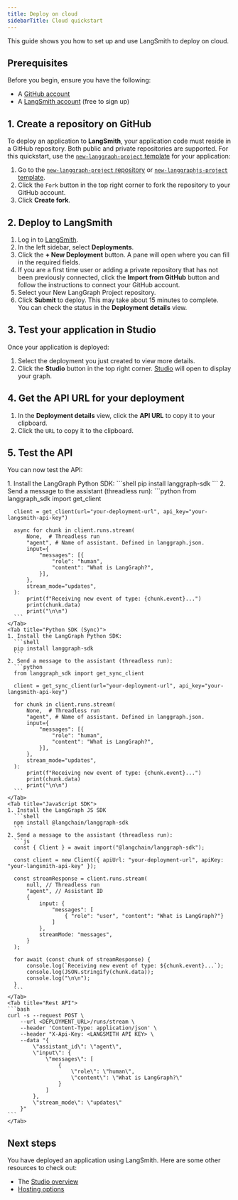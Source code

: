 ```yaml
---
title: Deploy on cloud
sidebarTitle: Cloud quickstart
---
```

This guide shows you how to set up and use LangSmith to deploy on cloud.

## Prerequisites

Before you begin, ensure you have the following:

* A [GitHub account](https://github.com/)
* A [LangSmith account](https://smith.langchain.com/) (free to sign up)

## 1. Create a repository on GitHub

To deploy an application to **LangSmith**, your application code must reside in a GitHub repository. Both public and private repositories are supported. For this quickstart, use the [`new-langgraph-project` template](https://github.com/langchain-ai/react-agent) for your application:

1. Go to the [`new-langgraph-project` repository](https://github.com/langchain-ai/new-langgraph-project) or [`new-langgraphjs-project` template](https://github.com/langchain-ai/new-langgraphjs-project).
2. Click the `Fork` button in the top right corner to fork the repository to your GitHub account.
3. Click **Create fork**.

## 2. Deploy to LangSmith

1. Log in to [LangSmith](https://smith.langchain.com/).
2. In the left sidebar, select **Deployments**.
3. Click the **+ New Deployment** button. A pane will open where you can fill in the required fields.
4. If you are a first time user or adding a private repository that has not been previously connected, click the **Import from GitHub** button and follow the instructions to connect your GitHub account.
5. Select your New LangGraph Project repository.
6. Click **Submit** to deploy.
  This may take about 15 minutes to complete. You can check the status in the **Deployment details** view.

## 3. Test your application in Studio

Once your application is deployed:

1. Select the deployment you just created to view more details.
2. Click the **Studio** button in the top right corner. [Studio](/langsmith/studio) will open to display your graph.

## 4. Get the API URL for your deployment

1. In the **Deployment details** view, click the **API URL** to copy it to your clipboard.
2. Click the `URL` to copy it to the clipboard.

## 5. Test the API

You can now test the API:

<Tabs>
    <Tab title="Python SDK (Async)">
    1. Install the LangGraph Python SDK:
      ```shell
      pip install langgraph-sdk
      ```
    2. Send a message to the assistant (threadless run):
      ```python
      from langgraph_sdk import get_client

      client = get_client(url="your-deployment-url", api_key="your-langsmith-api-key")

      async for chunk in client.runs.stream(
          None,  # Threadless run
          "agent", # Name of assistant. Defined in langgraph.json.
          input={
              "messages": [{
                  "role": "human",
                  "content": "What is LangGraph?",
              }],
          },
          stream_mode="updates",
      ):
          print(f"Receiving new event of type: {chunk.event}...")
          print(chunk.data)
          print("\n\n")
      ```
    </Tab>
    <Tab title="Python SDK (Sync)">
    1. Install the LangGraph Python SDK:
      ```shell
      pip install langgraph-sdk
      ```
    2. Send a message to the assistant (threadless run):
      ```python
      from langgraph_sdk import get_sync_client

      client = get_sync_client(url="your-deployment-url", api_key="your-langsmith-api-key")

      for chunk in client.runs.stream(
          None,  # Threadless run
          "agent", # Name of assistant. Defined in langgraph.json.
          input={
              "messages": [{
                  "role": "human",
                  "content": "What is LangGraph?",
              }],
          },
          stream_mode="updates",
      ):
          print(f"Receiving new event of type: {chunk.event}...")
          print(chunk.data)
          print("\n\n")
      ```
    </Tab>
    <Tab title="JavaScript SDK">
    1. Install the LangGraph JS SDK
      ```shell
      npm install @langchain/langgraph-sdk
      ```
    2. Send a message to the assistant (threadless run):
      ```js
      const { Client } = await import("@langchain/langgraph-sdk");

      const client = new Client({ apiUrl: "your-deployment-url", apiKey: "your-langsmith-api-key" });

      const streamResponse = client.runs.stream(
          null, // Threadless run
          "agent", // Assistant ID
          {
              input: {
                  "messages": [
                      { "role": "user", "content": "What is LangGraph?"}
                  ]
              },
              streamMode: "messages",
          }
      );

      for await (const chunk of streamResponse) {
          console.log(`Receiving new event of type: ${chunk.event}...`);
          console.log(JSON.stringify(chunk.data));
          console.log("\n\n");
      }
      ```
    </Tab>
    <Tab title="Rest API">
    ```bash
    curl -s --request POST \
        --url <DEPLOYMENT_URL>/runs/stream \
        --header 'Content-Type: application/json' \
        --header "X-Api-Key: <LANGSMITH API KEY> \
        --data "{
            \"assistant_id\": \"agent\",
            \"input\": {
                \"messages\": [
                    {
                        \"role\": \"human\",
                        \"content\": \"What is LangGraph?\"
                    }
                ]
            },
            \"stream_mode\": \"updates\"
        }"
    ```
    </Tab>
</Tabs>

## Next steps

You have deployed an application using LangSmith. Here are some other resources to check out:

- The [Studio overview](/langsmith/studio)
- [Hosting options](/langsmith/hosting)
